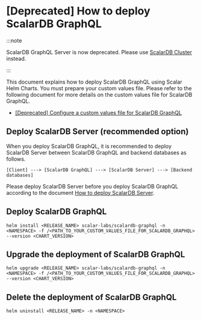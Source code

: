 # [Deprecated] How to deploy ScalarDB GraphQL

:::note

ScalarDB GraphQL Server is now deprecated. Please use [ScalarDB Cluster](how-to-deploy-scalardb-cluster.mdx) instead.

:::

This document explains how to deploy ScalarDB GraphQL using Scalar Helm Charts. You must prepare your custom values file. Please refer to the following document for more details on the custom values file for ScalarDB GraphQL.

* [[Deprecated] Configure a custom values file for ScalarDB GraphQL](configure-custom-values-scalardb-graphql.mdx)

## Deploy ScalarDB Server (recommended option)

When you deploy ScalarDB GraphQL, it is recommended to deploy ScalarDB Server between ScalarDB GraphQL and backend databases as follows.

```
[Client] ---> [ScalarDB GraphQL] ---> [ScalarDB Server] ---> [Backend databases]
```

Please deploy ScalarDB Server before you deploy ScalarDB GraphQL according to the document [How to deploy ScalarDB Server](how-to-deploy-scalardb.mdx).

## Deploy ScalarDB GraphQL

```console
helm install <RELEASE_NAME> scalar-labs/scalardb-graphql -n <NAMESPACE> -f /<PATH_TO_YOUR_CUSTOM_VALUES_FILE_FOR_SCALARDB_GRAPHQL> --version <CHART_VERSION>
```

## Upgrade the deployment of ScalarDB GraphQL

```console
helm upgrade <RELEASE_NAME> scalar-labs/scalardb-graphql -n <NAMESPACE> -f /<PATH_TO_YOUR_CUSTOM_VALUES_FILE_FOR_SCALARDB_GRAPHQL> --version <CHART_VERSION>
```

## Delete the deployment of ScalarDB GraphQL

```console
helm uninstall <RELEASE_NAME> -n <NAMESPACE>
```
